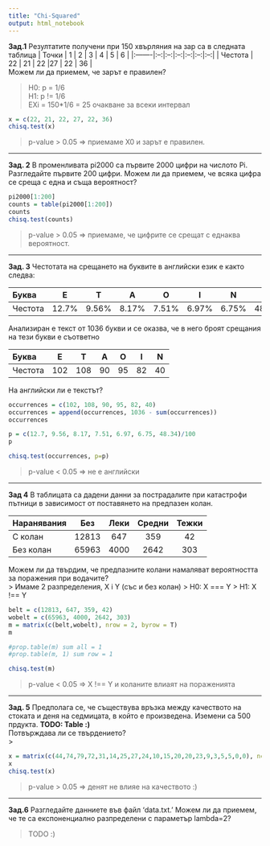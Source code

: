 ```yaml
---
title: "Chi-Squared"
output: html_notebook
---
```


**Зад.1** Резултатите получени при 150 хвърляния на зар са в следната таблица 
| Точки | 1 | 2 | 3 | 4 | 5 | 6 |
|:-------|:--:|:--:|:--:|:--:|:--:|:--:|
| Честота | 22 | 21 | 22  |27 | 22 | 36 |  
Можем ли да приемем, че зарът е правилен?

> H0: p = 1/6  
> H1: p != 1/6  
> EXi = 150*1/6 = 25 очакване за всеки интервал

```r
x = c(22, 21, 22, 27, 22, 36)
chisq.test(x)
```
> p-value > 0.05 => приемаме Х0 и зарът е правилен.

---

**Зад. 2** В променливата pi2000 са първите 2000 цифри на числото Pi. Разгледайте първите 200 цифри. Можем ли да приемем, че всяка цифра се среща с една и съща вероятност?

```r
pi2000[1:200]
counts = table(pi2000[1:200])
counts
chisq.test(counts)
```
> p-value > 0.05 => приемаме, че цифрите се срещат с еднаква вероятност.

---

**Зад. 3** Честотата на срещането на буквите в английски език е както следва:  

| Буква | E | T | A | O | I | N | ... |
|:-----|:--:|:--:|:--:|:--:|:--:|:--:|:--:|
| Честота | 12.7% | 9.56% | 8.17% | 7.51% | 6.97% | 6.75% | 48.34% |  

Анализиран е текст от 1036 букви и се оказва, че в него броят срещания на тези букви е съответно  

| Буква | E | T | A | O | I | N |
|:-----|:--:|:--:|:--:|:--:|:--:|:--:|
| Честота | 102 | 108 | 90 | 95 | 82 | 40 |  

На английски ли е текстът?

```r
occurrences = c(102, 108, 90, 95, 82, 40)
occurrences = append(occurrences, 1036 - sum(occurrences))
occurrences

p = c(12.7, 9.56, 8.17, 7.51, 6.97, 6.75, 48.34)/100
p

chisq.test(occurrences, p=p)
```
> p-value < 0.05 => не е английски

---

**Зад 4** В таблицата са дадени данни за пострадалите при катастрофи пътници в зависимост от поставянето на предпазен колан.

| Наранявания | Без | Леки | Средни | Тежки |
|:---|:--:|:--:|:--:|:--:|
|С колан| 12813 | 647 | 359 | 42|
|Без колан| 65963 | 4000 | 2642 | 303 |  

Можем ли да твърдим, че предпазните колани намаляват вероятността за поражения при водачите?  
> Имаме 2 разпределения, X i Y (със и без колан)
> H0: X === Y
> H1: X !== Y

```r
belt = c(12813, 647, 359, 42)
wobelt = c(65963, 4000, 2642, 303)
m = matrix(c(belt,wobelt), nrow = 2, byrow = T)
m

#prop.table(m) sum all = 1
#prop.table(m, 1) sum row = 1

chisq.test(m)
```
> p-value < 0.05 => X !== Y и коланите влиаят на пораженията

---

**Зад. 5** Предполага се, че съществува връзка между качеството на стоката и деня на седмицата, в който е произведена. Иземени са 500 прдукта.
**TODO: Table :)**  
Потвърждава ли се твърдението?  
>

```r
x = matrix(c(44,74,79,72,31,14,25,27,24,10,15,20,20,23,9,3,5,5,0,0), ncol=5, byrow=T)
x
chisq.test(x)
```
> p-value > 0.05 => денят не влияе на качеството :)

---

**Зад.6** Разгледайте данниете във файл 'data.txt.' Можем ли да приемем, че те са експоненциално разпределени с параметър lambda=2?

> TODO :)





 